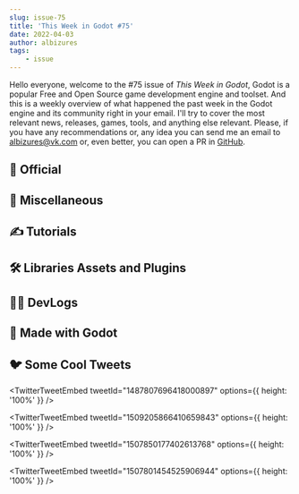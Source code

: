 ```yaml
---
slug: issue-75
title: 'This Week in Godot #75'
date: 2022-04-03
author: albizures
tags:
	- issue
---
```


Hello everyone, welcome to the #75 issue of _This Week in Godot_, Godot is a popular Free and Open Source game development engine and toolset. And this is a weekly overview of what happened the past week in the Godot engine and its community right in your email. I'll try to cover the most relevant news, releases, games, tools, and anything else relevant. Please, if you have any recommendations or, any idea you can send me an email to albizures@vk.com or, even better, you can open a PR in [GitHub](https://github.com/albizures/ThisWeekInGodot).

## 👮 Official

<Card
	author="Godot Engine"
	link="https://godotengine.org/article/dev-snapshot-godot-3-5-beta-3"
	section="Official"
	label="Dev snapshot: Godot 3.5 beta 3"
	description="We’re starting to iterate faster with 3.5 beta builds until we’re confident that the new features are working as intended."
	publisher="Godot Engine"
	icon="https://godotengine.org/themes/godotengine/assets/favicon.png"
	cover="https://godotengine.org/storage/app/uploads/public/624/478/e18/624478e1847b4256833354.jpg"
	date="2022-03-30T18:00:00.000Z"
/>
<Card
	author="Godot Engine"
	link="https://godotengine.org/article/dev-snapshot-godot-4-0-alpha-5"
	section="Official"
	label="Dev snapshot: Godot 4.0 alpha 5"
	description="Another couple of weeks, another alpha build for Godot 4.0!"
	publisher="Godot Engine"
	icon="https://godotengine.org/themes/godotengine/assets/favicon.png"
	cover="https://godotengine.org/storage/app/uploads/public/623/c78/5f2/623c785f207e4505667472.jpg"
	date="2022-03-24T18:00:00.000Z"
/>
<Card
	author="Godot Engine"
	link="https://godotengine.org/article/turn-android-app-quest-vr-app-3-steps"
	section="Official"
	label="Turn an Android App into a Godot Quest VR App in 3 Steps"
	description="Thanks to the XRApp framework, it is now easier to deploy Godot projects to mixed reality platforms on Android."
	publisher="Godot Engine"
	icon="https://godotengine.org/themes/godotengine/assets/favicon.png"
	cover="https://godotengine.org/storage/app/uploads/public/624/5ba/665/6245ba665ff5d449805122.jpg"
	date="2022-03-31T18:00:00.000Z"
/>

## 🤷 Miscellaneous

<Card
	author="ByteSeb"
	link="https://youtu.be/wwKnCJeGYyA"
	section="Miscellaneous"
	label="Develop games on your phone!?: Godot Game Engine for Android"
	description="Godot Game Engine for AndroidGodot 3.5 beta 3 came out with a very interesting new feature: An Android port of the editor"
	publisher="YouTube"
	icon="https://www.youtube.com/s/desktop/01530da7/img/favicon_144x144.png"
	cover="https://i.ytimg.com/vi/wwKnCJeGYyA/hqdefault.jpg"
	date="2022-03-31T00:00:00.000Z"
/>
<Card
	author="Juan Linietsky"
	link="https://twitter.com/reduzio/status/1510230547615920129"
	section="Miscellaneous"
	label="Poll: If you use 3D assets in Godot"
	description=""
	publisher="Twitter"
	icon="https://abs.twimg.com/responsive-web/client-web-legacy/icon-ios.b1fc7275.png"
	cover="https://godotengine.org/storage/app/uploads/public/624/5ba/665/6245ba665ff5d449805122.jpg"
	date="2022-03-31T00:00:00.000Z"
/>
<Card
	author="Gonzalo Gutiérrez"
	link="https://godotes.com/issues/15-godot-games-on-the-ukraine-bundle/"
	section="Miscellaneous"
	label="15 Godot Games in the Ukraine Bundle. Ludum Dare casual format"
	description="Ludum Dare 50 starts in a couple of hours and Dialogic 1.4 is out!"
	publisher="Godot Notes"
	icon="https://godotes.com/content/images/2020/12/GodotesLogo2-3.svg"
	cover="https://godotes.com/content/images/2022/04/Flag_of_Ukraine.svg-2.webp"
	date="2022-04-01T23:14:31.000Z"
/>

## ✍️ Tutorials

<Card
	author="Snopek Games"
	link="https://youtu.be/Y45rWIS3Qag"
	section="Tutorials"
	label="Rollback netcode in Godot (part 7): Input Delay and Interpolation"
	description="This is the 7th part in a tutorial series teaching how to implement rollback netcode in your game in Godot, using the Godot Rollback Netcode addon"
	publisher="YouTube"
	icon="https://www.youtube.com/s/desktop/01530da7/img/favicon_144x144.png"
	cover="https://i.ytimg.com/vi/Y45rWIS3Qag/maxresdefault.jpg"
	date="2022-03-28T00:00:00.000Z"
/>
<Card
	author="BornCG"
	link="https://youtu.be/CStyW2aTBSo"
	section="Tutorials"
	label="Godot 3.4: Let’s Build a 2D Platformer!: Part 20 (Wall Jumps!)"
	description="Thanks for watching! In this Godot Game Engine tutorial I cover how to add the ability to perform wall jumps or ‘wall kicks’"
	publisher="YouTube"
	icon="https://www.youtube.com/s/desktop/01530da7/img/favicon_144x144.png"
	cover="https://i.ytimg.com/vi/CStyW2aTBSo/hqdefault.jpg"
	date="2022-04-02T00:00:00.000Z"
/>
<Card
	author="Vegard Beider"
	link="https://youtu.be/H4CucYxjtAY"
	section="Tutorials"
	label="Godot - 5 Min Tutorial - Loading Manager"
	description="Here is a simple way of ordering your loading in godot"
	publisher="YouTube"
	icon="https://www.youtube.com/s/desktop/01530da7/img/favicon_144x144.png"
	cover="https://i.ytimg.com/vi/H4CucYxjtAY/hqdefault.jpg"
	date="2022-04-01T00:00:00.000Z"
/>
<Card
	author="NekotoArts"
	link="https://youtu.be/OG-rRVpjxFw"
	section="Tutorials"
	label="The Most Important Shader Method"
	description="A little explanation about some of the basics of shaders and one of the most common shader techniques."
	publisher="YouTube"
	icon="https://www.youtube.com/s/desktop/01530da7/img/favicon_144x144.png"
	cover="https://i.ytimg.com/vi/OG-rRVpjxFw/maxresdefault.jpg"
	date="2022-03-29T00:00:00.000Z"
/>
<Card
	author="Checkov Stuff"
	link="https://youtu.be/b8g0n1L7650"
	section="Tutorials"
	label="Why Sounds and Signals Work Well Together in Godot"
	description="Explaining how to add a bit more detail to your sounds in Godot using signals!"
	publisher="YouTube"
	icon="https://www.youtube.com/s/desktop/01530da7/img/favicon_144x144.png"
	cover="https://i.ytimg.com/vi/b8g0n1L7650/maxresdefault.jpg"
	date="2022-03-23T00:00:00.000Z"
/>
<Card
	author="Tissue Inu"
	link="https://youtu.be/1U0agJDKuPo"
	section="Tutorials"
	label="How to Create Procedural Tile Patterns in Godot"
	description="I’ve wasted a lot of time creating random looking tile patterns in my indie game by placing the tiles in one by one."
	publisher="YouTube"
	icon="https://www.youtube.com/s/desktop/01530da7/img/favicon_144x144.png"
	cover="https://i.ytimg.com/vi/1U0agJDKuPo/maxresdefault.jpg"
	date="2022-03-26T00:00:00.000Z"
/>

## 🛠 Libraries Assets and Plugins

<Card
	author="pixelipy"
	link="https://pixelipy.itch.io/godot-voxel-level-editor"
	section="Libraries Assets and Add-ons"
	label="Godot Voxel Level Editor"
	description="A in-editor voxel plugin for the godot engine."
	publisher="itch.io"
	icon="https://img.itch.zone/aW1nLzg0OTExNDEuZ2lm/32x32%23m/urry3b.gif"
	cover="https://img.itch.zone/aW1nLzg0OTExNDEuZ2lm/original/BtecXR.gif"
	date="2022-03-25T17:46:02.336Z"
/>
<Card
	author="hiulit"
	link="https://github.com/hiulit/Unofficial-Godot-Engine-Raspberry-Pi/releases/tag/v1.12.0"
	section="Libraries Assets and Add-ons"
	label="Release [1.12.0] - Unofficial Godot Engine"
	description="New Godot 3.4.4 binaries."
	publisher="GitHub"
	icon="https://github.com/fluidicon.png"
	cover="https://opengraph.githubassets.com/bb19de979229e077e0a4e51d67bf43870cfe18d3128c978af4907a36a2be7581/hiulit/Unofficial-Godot-Engine-Raspberry-Pi/releases/tag/v1.12.0"
	date="2022-03-25T17:46:02.336Z"
/>
<Card
	author="BlueMoon_Coder"
	link="https://godotshaders.com/shader/green-screen-chromakey/"
	section="Libraries Assets and Add-ons"
	label="Green Screen – Chroma Key"
	description="This is a simple shader that allows to apply a chroma color key that will be replaced inside images or videos."
	publisher="Godot Shaders"
	icon="https://godotshaders.com/wp-content/uploads/2021/01/favicon.png"
	cover="http://godotshaders.com/wp-content/uploads/2021/01/GSSHADER.png"
	date="2022-03-28T11:14:12.000Z"
/>
<Card
	author="BlueMoon_Coder"
	link="https://godotshaders.com/shader/vaporwave-grid/"
	section="Libraries Assets and Add-ons"
	label="Vaporwave Grid"
	description="Surfing on Shader Toy I’ve found the shader Cyber Fuji 2020 from Kaiware007."
	publisher="Godot Shaders"
	icon="https://godotshaders.com/wp-content/uploads/2021/01/favicon.png"
	cover="http://godotshaders.com/wp-content/uploads/2021/01/Immagine-2022-03-25-100334.png"
	date="2022-03-25T09:12:46.000Z"
/>
<Card
	author="timothyqiu"
	link="https://godotengine.org/asset-library/asset/1249"
	section="Libraries Assets and Add-ons"
	label="gdfxr: a Godot plugin that ports sfxr"
	description="The popular program of choice to make retro sound effects for games."
	publisher="Godot Asset Library"
	icon="https://godotengine.org/themes/godotengine/assets/favicon.png"
	cover="https://raw.githubusercontent.com/timothyqiu/gdfxr/1.1/icon.png"
	date="2022-03-24"
/>

## 🧑‍💻 DevLogs

<Card
	author="Vuko Drakkeinen"
	link="https://youtu.be/84NYA4kL6dI"
	section="DevLogs"
	label="Advanced 3D textured water shader | Godot 3.4"
	description="A showcase of a water shader that I made for low-res style textures."
	publisher="YouTube"
	icon="https://www.youtube.com/s/desktop/01530da7/img/favicon_144x144.png"
	cover="https://i.ytimg.com/vi/84NYA4kL6dI/maxresdefault.jpg"
	date="2022-03-27T00:00:00.000Z"
/>
<Card
	author="Completely Cooked Games"
	link="https://youtu.be/L__QqrvT90U"
	section="DevLogs"
	label="I made this game in 8 hours in Godot and people are “pissed”. (CCG #1)"
	description="Welcome to Completely Cooked Games, my cooking show about making games."
	publisher="YouTube"
	icon="https://www.youtube.com/s/desktop/01530da7/img/favicon_144x144.png"
	cover="https://i.ytimg.com/vi/L__QqrvT90U/hqdefault.jpg"
	date="2022-03-31T00:00:00.000Z"
/>
<Card
	author="Jimmy"
	link="https://youtu.be/i0PhHtSPr_c"
	section="DevLogs"
	label="I’m making a Game that fuses Slay the Spire with Into the Breach"
	description="pls remember that what I’m making in this video is the prototype of the prototype of the game I want to make"
	publisher="YouTube"
	icon="https://www.youtube.com/s/desktop/01530da7/img/favicon_144x144.png"
	cover="https://i.ytimg.com/vi/i0PhHtSPr_c/hqdefault.jpg"
	date="2022-03-29T00:00:00.000Z"
/>
<Card
	author="dev_l"
	link="https://youtu.be/WK38pXp9ZH8"
	section="DevLogs"
	label="Creating some real levels for Hekso"
	description="Hekso is a minimalistic puzzle game made up by hexagons."
	publisher="YouTube"
	icon="https://www.youtube.com/s/desktop/01530da7/img/favicon_144x144.png"
	cover="https://i.ytimg.com/vi/WK38pXp9ZH8/maxresdefault.jpg"
	date="2022-03-29T00:00:00.000Z"
/>
<Card
	author="fabian velander"
	link="https://youtu.be/A5CZVM6TVes"
	section="DevLogs"
	label="Added a new NPC in my indie game!"
	description=""
	publisher="YouTube"
	icon="https://www.youtube.com/s/desktop/01530da7/img/favicon_144x144.png"
	cover="https://i.ytimg.com/vi/A5CZVM6TVes/maxresdefault.jpg"
	date="2022-03-25T00:00:00.000Z"
/>
<Card
	author="Aldo Zeroun"
	link="https://youtu.be/9OaLvKtOugA"
	section="DevLogs"
	label="player up-rightness corrected after misaligned transportation | Portal Mechanic in Godot"
	description=""
	publisher="YouTube"
	icon="https://www.youtube.com/s/desktop/01530da7/img/favicon_144x144.png"
	cover="https://i.ytimg.com/vi/9OaLvKtOugA/maxresdefault.jpg"
	date="2022-03-28T00:00:00.000Z"
/>
<Card
	author="Leon Stansfield"
	link="https://youtu.be/6ANuM_4wkVs"
	section="DevLogs"
	label="Making an Enemy AI for my Horror Game"
	description="In this video, I made an enemy AI for my horror game I am making in godot!"
	publisher="YouTube"
	icon="https://www.youtube.com/s/desktop/01530da7/img/favicon_144x144.png"
	cover="https://i.ytimg.com/vi/6ANuM_4wkVs/maxresdefault.jpg"
	date="2022-03-24T00:00:00.000Z"
/>
<Card
	author="This Is Vini"
	link="https://youtu.be/uDoeAKqwJNA"
	section="DevLogs"
	label="Robots, Mines and Tricky Deals - Far Star Game Devlog #17"
	description="Hello! Here is a short devlog with robots, mines, explosions and bad deals."
	publisher="YouTube"
	icon="https://www.youtube.com/s/desktop/01530da7/img/favicon_144x144.png"
	cover="https://i.ytimg.com/vi/uDoeAKqwJNA/maxresdefault.jpg"
	date="2022-03-21T00:00:00.000Z"
/>
<Card
	author="Aarimous"
	link="https://youtu.be/me7YSkYduio"
	section="DevLogs"
	label="Here’s what happens when you stay awake for 24 hours making a game"
	description="staying up for 24 hours straight to make a video game from scratch."
	publisher="YouTube"
	icon="https://www.youtube.com/s/desktop/01530da7/img/favicon_144x144.png"
	cover="https://i.ytimg.com/vi/me7YSkYduio/maxresdefault.jpg"
	date="2022-03-26T00:00:00.000Z"
/>

## 🤖 Made with Godot

<Card
	author="Mighty Mochi Games"
	link="https://youtu.be/wWjICXOOd00"
	section="Made with Godot"
	label="Mask Methods Collection - Godot 3.x - 2D"
	description="This is a collection of ways to mask in Godot 3.x."
	publisher="YouTube"
	icon="https://www.youtube.com/s/desktop/01530da7/img/favicon_144x144.png"
	cover="https://i.ytimg.com/vi/wWjICXOOd00/maxresdefault.jpg"
	date="2022-03-29T00:00:00.000Z"
/>
<Card
	author="u/Nepacka"
	link="https://www.reddit.com/r/godot/comments/ttti78/autorigging_drawings_with_godot_opencv/"
	section="Made with Godot"
	label="Auto-Rigging drawings with Godot + OpenCV"
	description="Draft of an auto-rig system for a personal project."
	publisher="reddit"
	icon="https://www.redditstatic.com/desktop2x/img/favicon/android-icon-192x192.png"
	cover="https://external-preview.redd.it/PwfunwxWib2uBJ3SgfrBmaznOLWCJxRNBrjScV6SbuQ.png?format=pjpg&auto=webp&s=42aa78598f8d7931d2b51d1bcb86a58c5c491375"
	date="2022-03-27T00:00:00.000Z"
/>
<Card
	author="samcaulfield"
	link="https://samcaulfield.itch.io/escape-the-galaxy"
	section="Made with Godot"
	label="Escape the Galaxy "
	description="Use reflexes and space-age technology to dodge waves of aliens!"
	publisher="itch.io"
	icon="https://img.itch.zone/aW1nLzUyOTU2MTcucG5n/32x32%23/n19LWp.png"
	cover="https://img.itch.zone/aW1nLzUyOTU2MTcucG5n/original/Wd9UiO.png"
	date="2022-03-30T17:46:19.940Z"
/>
<Card
	author="Beau Seymour"
	link="https://youtu.be/j5NY3A6rvpU"
	section="Made with Godot"
	label="Twilight City Flying - [Godot 3D Short Clip]"
	description="Some performance/incremental updates to my endless city flying scene, and paying a bit more tribute to Ghostrifter’s Twilight Voyage"
	publisher="YouTube"
	icon="https://www.youtube.com/s/desktop/01530da7/img/favicon_144x144.png"
	cover="https://i.ytimg.com/vi/j5NY3A6rvpU/hqdefault.jpg"
	date="2022-03-30T00:00:00.000Z"
/>
<Card
	author="Duelyst Revival Project"
	link="https://youtu.be/kYcTdlm-Ju4"
	section="Made with Godot"
	label="Duelyst Revival Project Pre-Alpha Gameplay - Vetruvian Vs. Abyssian"
	description=""
	publisher="YouTube"
	icon="https://www.youtube.com/s/desktop/01530da7/img/favicon_144x144.png"
	cover="https://i.ytimg.com/vi/kYcTdlm-Ju4/maxresdefault.jpg"
	date="2022-03-18T00:00:00.000Z"
/>
<Card
	author="Meticulous"
	link="https://play.google.com/store/apps/details?id=org.godotengine.pleaselahcb"
	section="Made with Godot"
	label="Please Lah CB"
	description="Endless social distancing runner game. Help CB get home without close contact!"
	publisher="Apps on Google Play"
	icon="https://www.gstatic.com/android/market_images/web/favicon_v2.ico"
	cover="https://play-lh.googleusercontent.com/ochjpfEc8T_VYVbkG6wjl3-0I6A4MfTgjIELVA-Kwnp8uPitE0K3Ssf0wjPa59GN8Tg"
	date="2022-03-27T00:00:00.000Z"
/>
<Card
	author="Lucas Molina"
	link="https://store.steampowered.com/app/1895970/Robotherapy/"
	section="Made with Godot"
	label="Robotherapy"
	description="You’re a robot therapist in a dystopian robot society that killed all humans, but is still not happy."
	publisher="Steam"
	icon="https://store.steampowered.com/favicon.ico"
	cover="https://cdn.cloudflare.steamstatic.com/steam/apps/1895970/capsule_616x353.jpg?t=1648225179"
	date="2022-03-27T00:00:00.000Z"
/>
<Card
	author="Raw Fury"
	link="https://youtu.be/oAnddrXLqXI"
	section="Made with Godot"
	label="Cassette Beasts Cosy Trailer"
	description=""
	publisher="YouTube"
	icon="https://www.youtube.com/s/desktop/01530da7/img/favicon_144x144.png"
	cover="https://i.ytimg.com/vi/oAnddrXLqXI/maxresdefault.jpg"
	date="2022-03-22T00:00:00.000Z"
/>
<Card
	author="Daisy Games"
	link="https://store.steampowered.com/app/1655890/Sokobos/"
	section="Made with Godot"
	label="Sokobos"
	description="Sokoban meets Greek tragedy!"
	publisher="Steam"
	icon="https://store.steampowered.com/favicon.ico"
	cover="https://cdn.cloudflare.steamstatic.com/steam/apps/1655890/capsule_616x353.jpg?t=1648825211"
	date="2022-03-27T00:00:00.000Z"
/>

## 🐦 Some Cool Tweets

<TwitterTweetEmbed
	tweetId="1487807696418000897"
	options={{ height: '100%' }}
/>

<TwitterTweetEmbed
	tweetId="1509205866410659843"
	options={{ height: '100%' }}
/>

<TwitterTweetEmbed
	tweetId="1507850177402613768"
	options={{ height: '100%' }}
/>

<TwitterTweetEmbed
	tweetId="1507801454525906944"
	options={{ height: '100%' }}
/>
